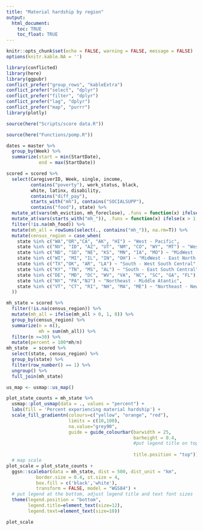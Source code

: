 ```yaml
---
title: "Material hardship by region"
output: 
  html_document:
    toc: TRUE
    toc_float: TRUE
---
```


```r
knitr::opts_chunk$set(echo = FALSE, warning = FALSE, message = FALSE)
options(knitr.kable.NA = '')
```

```r
library(conflicted)
library(here)
library(ggpubr)
conflict_prefer("group_rows", "kableExtra")
conflict_prefer("select", "dplyr")
conflict_prefer("filter", "dplyr")
conflict_prefer("lag", "dplyr")
conflict_prefer("map", "purrr")
library(plotly)
```

```r
source(here("Scripts/score data.R")) 
```

```r
source(here("Functions/pomp.R"))
```

<!-- Prep data -->

```r
dates = master %>%
  group_by(Week) %>%
  summarize(start = min(StartDate),
            end = max(StartDate)) 
```


```r
scored = scored %>%
  select(CaregiverID, Week, single, income,
         contains("poverty"), work_status, black,
         white, latinx, disability,
         contains("diff_pay"), 
         starts_with("mh"), contains("SOCIALSUPP"),
         contains("food"), state) %>%
  mutate_at(vars(mh_eviction, mh_foreclose), .funs = function(x) ifelse(x == 6, NA, x)) %>%
  mutate_at(vars(starts_with("mh_")), .funs = function(x) ifelse(x > 1, 1, 0)) %>%
  filter(!is.na(mh_food)) %>%
  mutate(mh_all = rowSums(select(., contains("mh_")), na.rm=T)) %>%
  mutate(census_region = case_when(
    state %in% c("WA","OR","CA", "AK", "HI") ~ "West - Pacific",
    state %in% c("NV", "ID", "AZ", "UT", "NM", "CO", "WY", "MT") ~ "West - Mountain",
    state %in% c("ND", "SD", "NE", "KS", "MN", "IA", "MO") ~ "MidWest - West North Central",
    state %in% c("WI", "MI", "IL", "IN", "OH") ~ "MidWest - East North Central",
    state %in% c("TX","OK", "AR", "LA") ~ "South - West South Central",
    state %in% c("KY", "TN", "MS", "AL") ~ "South - East South Central",
    state %in% c("DE", "MD", "DC", "WV", "VA", "NC", "SC", "GA", "FL") ~ "South - South Atlantic",
    state %in% c("NY", "PA","NJ") ~ "Northeast - Middle Atantic",
    state %in% c("VT", "CT", "RI", "NH", "MA", "ME") ~ "Northeast - New England"
  ))
```

```r
mh_state = scored %>%
  filter(!is.na(census_region)) %>%
  mutate(mh_all = ifelse(mh_all > 0, 1, 0)) %>%
  group_by(census_region) %>%
  summarize(n = n(),
            mh = sum(mh_all)) %>%
  filter(n >=30) %>%
  mutate(percent = 100*mh/n)
mh_state  = scored %>%
  select(state, census_region) %>%
  group_by(state) %>%
  filter(row_number() == 1) %>%
  ungroup() %>%
  full_join(mh_state)

us_map <- usmap::us_map()

plot_state_counts = mh_state %>%
  usmap::plot_usmap(data = ., values = "percent") +
  labs(fill = 'Percent experiencing material hardship') + 
  scale_fill_gradientn(colours=c("yellow", "orange", "red"),
                       limits = c(10,100),
                       na.value="grey90",
                       guide = guide_colourbar(barwidth = 25, 
                                               barheight = 0.4,
                                               #put legend title on top of legend
                                               
                                               title.position = "top")) 
  # map scale
plot_scale = plot_state_counts + 
  ggsn::scalebar(data = mh_state, dist = 500, dist_unit = "km",
           border.size = 0.4, st.size = 4,
           box.fill = c('black','white'),
           transform = FALSE, model = "WGS84") + 
  # put legend at the bottom, adjust legend title and text font sizes
  theme(legend.position = "bottom",
        legend.title=element_text(size=12), 
        legend.text=element_text(size=10))

plot_scale
```

